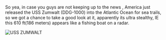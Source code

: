 So yea, in case you guys are not keeping up to the news , America just released the USS Zumwalt (DDG-1000) into the Atlantic Ocean for sea trails, so we got a chance to take a good look at it, apparently its ultra stealthy, IE this 610 ft(186 meters) appears like a fishing boat on a radar.

[[File:Zumwalt-1000.jpg|thumb|USS ZUMWALT]]<ac_metadata title="America just sent their (kinda) new Destroyer to sea trails"> </ac_metadata>